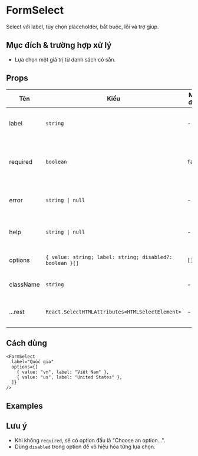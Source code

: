 
# FormSelect

Select với label, tùy chọn placeholder, bắt buộc, lỗi và trợ giúp.

## Mục đích & trường hợp xử lý

- Lựa chọn một giá trị từ danh sách có sẵn.

## Props

| Tên       | Kiểu                                                     | Mặc định | Mô tả                                       |
| --------- | -------------------------------------------------------- | -------- | ------------------------------------------- |
| label     | `string`                                                 | -        | Nhãn phía trên select                       |
| required  | `boolean`                                                | `false`  | Bắt buộc; thêm `*` và thuộc tính `required` |
| error     | `string \| null`                                         | -        | Thông báo lỗi dưới trường                   |
| help      | `string \| null`                                         | -        | Gợi ý/hướng dẫn dưới trường                 |
| options   | `{ value: string; label: string; disabled?: boolean }[]` | `[]`     | Danh sách lựa chọn                          |
| className | `string`                                                 | -        | Bổ sung class Tailwind                      |
| ...rest   | `React.SelectHTMLAttributes<HTMLSelectElement>`          | -        | Thuộc tính `select` gốc                     |

## Cách dùng

```tsx
<FormSelect
  label="Quốc gia"
  options={[
    { value: "vn", label: "Việt Nam" },
    { value: "us", label: "United States" },
  ]}
/>
```

## Examples

<FormSelectBasicDemo />

<FormSelectStatesDemo />

## Lưu ý

- Khi không `required`, sẽ có option đầu là "Choose an option...".
- Dùng `disabled` trong option để vô hiệu hóa từng lựa chọn.
